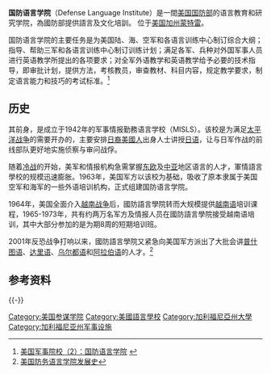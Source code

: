 {{Infobox university
|name = 国防语言学院
|englishname = Defense Language Institute
|SealImage = Defense Language Institute copy.png
|motto =
|established = 1963
|head_label = [[指挥官|指挥官]]
|head = {{nowrap|[[上校|上校]] Danial D. Pick }}
|city = [[蒙特雷|蒙特雷]]
|state = [[加州|加州]]
|country = [[美国|美国]]
|undergrad =
|postgrad =
|affiliations =
|staff =
|campus =
|athletics =
|colors =
|website = [http://www.dliflc.edu www.dliflc.edu DLIFLC - HP]
}}
'''国防语言学院'''（Defense Language Institute）是一間[[美国国防部|美国国防部]]的语言教育和研究学院，為國防部提供語言及文化培訓。 位于[[美国|美国]][[加利福尼亚州|加州]][[蒙特雷_(加利福尼亚州)|蒙特雷]]。

国防语言学院的主要任务是为美国陆、海、空军和各语言训练中心制订综合大纲；指导、帮助三军和各语言训练中心制订训练计划；满足各军、兵种对外国军事人员进行英语教学所提出的各项要求；对全军外语教学和英语教学给予必要的技术指导，即审批计划，提供方法，考核教员，审查教材、科目内容，规定教学要求，制定语言能力和技巧的考试标准。<ref>[https://web.archive.org/web/20110404143729/http://www.chinamil.com.cn/site1/2008b/2008-08/27/content_1445563.htm 美国军事院校（2）：国防语言学院] {{webarchive|url=https://web.archive.org/web/20110404143729/http://www.chinamil.com.cn/site1/2008b/2008-08/27/content_1445563.htm |date=2011-04-04 }}</ref>

==历史==
其前身，是成立于1942年的军事情报勤務语言学校（MISLS）。该校是为满足[[太平洋战争|太平洋战争]]的需要开办的，主要安排[[日裔美國人|日裔美國人]]出身人士讲授[[日语|日语]]，让与日军作战的前线部队更好地实施侦察与审问战俘。

随着[[冷战|冷战]]的开始，美军和情报机构急需掌握[[东欧|东欧]]及[[中亚|中亚]]地区语言的人才，軍情語言學校的规模迅速膨胀。1963年，美国军方以该校为基础，吸收了原本隶属于美国空军和海军的一些外语培训机构，正式组建国防语言学院。

1964年，美国全面介入[[越南战争|越南战争]]后，國防語言學院转而大规模提供[[越南语|越南语]]培训课程，1965-1973年，共有约两万名军方及情报人员在國防語言學院接受越南语培训，其中大部分参加的是为期8周的短期培训班。

2001年反恐战争打响以来，國防語言學院又紧急向美国军方派出了大批会讲[[普什图语|普什图语]]、[[达里语|达里语]]、[[乌尔都语|乌尔都语]]和[[阿拉伯语|阿拉伯语]]的人才。<ref>[http://qnck.cyol.com/html/2013-05/22/nw.D110000qnck_20130522_2-18.htm 美国防务语言学院发展史]</ref>

==参考资料==
{{reflist}}
{{美國教育小作品}}

{{-}}
{{TRADOC}}
{{United States federal service academies}}

[[Category:美国参谋学院|Category:美国参谋学院]]
[[Category:美國語言學校|Category:美國語言學校]]
[[Category:加利福尼亞州大學|Category:加利福尼亞州大學]]
[[Category:加利福尼亚州军事设施|Category:加利福尼亚州军事设施]]